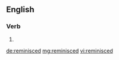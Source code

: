 ==English==

===Verb===
{{head|en}}

# {{en-past of|reminisce}}

[[de:reminisced]]
[[mg:reminisced]]
[[vi:reminisced]]